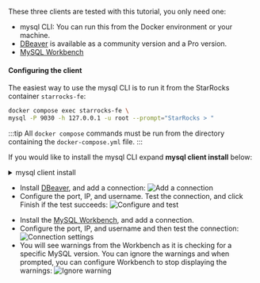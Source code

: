 
These three clients are tested with this tutorial, you only need one:

- mysql CLI: You can run this from the Docker environment or your machine.
- [DBeaver](https://dbeaver.io/download/) is available as a community version and a Pro version. 
- [MySQL Workbench](https://dev.mysql.com/downloads/workbench/)

#### Configuring the client

<Tabs groupId="client">
<TabItem value="mysqlCLI" label="mysql CLI" default>

The easiest way to use the mysql CLI is to run it from the StarRocks container `starrocks-fe`:

```bash
docker compose exec starrocks-fe \
mysql -P 9030 -h 127.0.0.1 -u root --prompt="StarRocks > "
```

:::tip
All `docker compose` commands must be run from the directory containing the `docker-compose.yml` file.
:::

If you would like to install the mysql CLI expand **mysql client install** below:

<details>

<summary>mysql client install</summary>

- macOS: If you use Homebrew and do not need MySQL Server run `brew install mysql` to install the CLI.
- Linux: Check your repository system for the `mysql` client. For example, `yum install mariadb`.
- Microsoft Windows: Install the [MySQL Community Server](https://dev.mysql.com/downloads/mysql/) and run the provided client, or run `mysql` from WSL.

</details>

</TabItem>

<TabItem value="DBeaver" label="DBeaver" >

- Install [DBeaver](https://dbeaver.io/download/), and add a connection:
![Add a connection](./DBeaver-1.png)
- Configure the port, IP, and username. Test the connection, and click Finish if the test succeeds:
![Configure and test](./DBeaver-2.png)

</TabItem>
<TabItem value="MySQLWorkbench" label="MySQL Workbench">

- Install the [MySQL Workbench](https://dev.mysql.com/downloads/workbench/), and add a connection.
- Configure the port, IP, and username and then test the connection:
![Connection settings](./Workbench-1.png)
- You will see warnings from the Workbench as it is checking for a specific MySQL version. You can ignore the warnings and when prompted, you can configure Workbench to stop displaying the warnings:
![Ignore warning](./Workbench-2.png)
</TabItem>

</Tabs>
